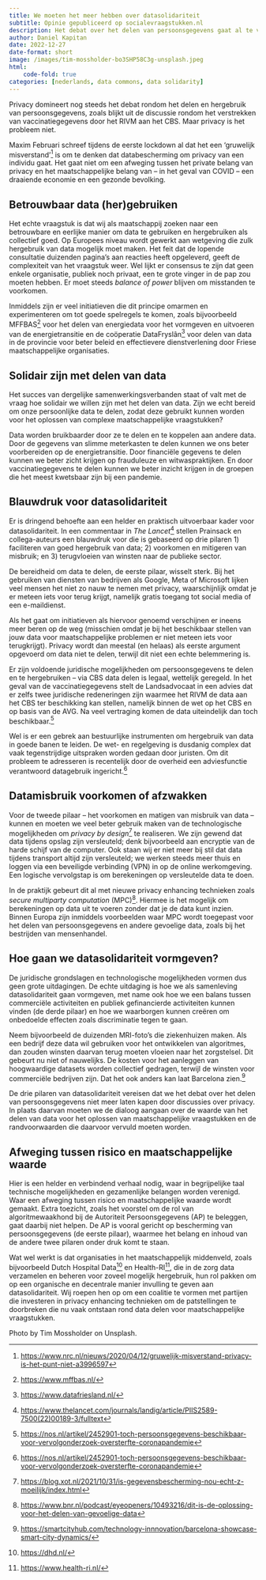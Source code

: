 ```yaml
---
title: We moeten het meer hebben over datasolidariteit
subtitle: Opinie gepubliceerd op socialevraagstukken.nl
description: Het debat over het delen van persoonsgegevens gaat al te vaak over privacy. We moeten het meer hebben over de maatschappelijke waarde van data delen, over datasolidariteit.
author: Daniel Kapitan
date: 2022-12-27
date-format: short
image: /images/tim-mossholder-bo3SHP58C3g-unsplash.jpeg
html:
    code-fold: true
categories: [nederlands, data commons, data solidarity]
---
```

Privacy domineert nog steeds het debat rondom het delen en hergebruik van persoonsgegevens, zoals blijkt uit de discussie rondom het verstrekken van vaccinatiegegevens door het RIVM aan het CBS. Maar privacy is het probleem niet.

Maxim Februari schreef tijdens de eerste lockdown al dat het een ‘gruwelijk misverstand’[^1] is om te denken dat databescherming om privacy van een individu gaat. Het gaat niet om een afweging tussen het private belang van privacy en het maatschappelijke belang van – in het geval van COVID – een draaiende economie en een gezonde bevolking.

## Betrouwbaar data (her)gebruiken

Het echte vraagstuk is dat wij als maatschappij zoeken naar een betrouwbare en eerlijke manier om data te gebruiken en hergebruiken als collectief goed. Op Europees niveau wordt gewerkt aan wetgeving die zulk hergebruik van data mogelijk moet maken. Het feit dat de lopende consultatie duizenden pagina’s aan reacties heeft opgeleverd, geeft de complexiteit van het vraagstuk weer. Wel lijkt er consensus te zijn dat geen enkele organisatie, publiek noch privaat, een te grote vinger in de pap zou moeten hebben. Er moet steeds _balance of power_ blijven om misstanden te voorkomen.

Inmiddels zijn er veel initiatieven die dit principe omarmen en experimenteren om tot goede spelregels te komen, zoals bijvoorbeeld MFFBAS[^2] voor het delen van energiedata voor het vormgeven en uitvoeren van de energietransitie en de coöperatie DataFryslân[^3] voor delen van data in de provincie voor beter beleid en effectievere dienstverlening door Friese maatschappelijke organisaties.

## Solidair zijn met delen van data

Het succes van dergelijke samenwerkingsverbanden staat of valt met de vraag hoe solidair we willen zijn met het delen van data. Zijn we echt bereid om onze persoonlijke data te delen, zodat deze gebruikt kunnen worden voor het oplossen van complexe maatschappelijke vraagstukken?

Data worden bruikbaarder door ze te delen en te koppelen aan andere data. Door de gegevens van slimme meterkasten te delen kunnen we ons beter voorbereiden op de energietransitie. Door financiële gegevens te delen kunnen we beter zicht krijgen op frauduleuze en witwaspraktijken. En door vaccinatiegegevens te delen kunnen we beter inzicht krijgen in de groepen die het meest kwetsbaar zijn bij een pandemie.

## Blauwdruk voor datasolidariteit

Er is dringend behoefte aan een helder en praktisch uitvoerbaar kader voor datasolidariteit. In een commentaar in _The Lancet_[^4] stellen Prainsack en collega-auteurs een blauwdruk voor die is gebaseerd op drie pilaren 1) faciliteren van goed hergebruik van data; 2) voorkomen en mitigeren van misbruik; en 3) terugvloeien van winsten naar de publieke sector.

De bereidheid om data te delen, de eerste pilaar, wisselt sterk. Bij het gebruiken van diensten van bedrijven als Google, Meta of Microsoft lijken veel mensen het niet zo nauw te nemen met privacy, waarschijnlijk omdat je er meteen iets voor terug krijgt, namelijk gratis toegang tot social media of een e-maildienst.

Als het gaat om initiatieven als hiervoor genoemd verschijnen er ineens meer beren op de weg (misschien omdat je bij het beschikbaar stellen van jouw data voor maatschappelijke problemen er niet meteen iets voor terugkrijgt). Privacy wordt dan meestal (en helaas) als eerste argument opgevoerd om data niet te delen, terwijl dit niet een echte belemmering is.

Er zijn voldoende juridische mogelijkheden om persoonsgegevens te delen en te hergebruiken – via CBS data delen is legaal, wettelijk geregeld. In het geval van de vaccinatiegegevens stelt de Landsadvocaat in een advies dat er zelfs twee juridische redeneringen zijn waarmee het RIVM de data aan het CBS ter beschikking kan stellen, namelijk binnen de wet op het CBS en op basis van de AVG. Na veel vertraging komen de data uiteindelijk dan toch beschikbaar.[^5]

Wel is er een gebrek aan bestuurlijke instrumenten om hergebruik van data in goede banen te leiden. De wet- en regelgeving is dusdanig complex dat vaak tegenstrijdige uitspraken worden gedaan door juristen. Om dit probleem te adresseren is recentelijk door de overheid een adviesfunctie verantwoord datagebruik ingericht.[^6]

## Datamisbruik voorkomen of afzwakken

Voor de tweede pilaar – het voorkomen en matigen van misbruik van data – kunnen en moeten we veel beter gebruik maken van de technologische mogelijkheden om _privacy by design_[^7] te realiseren. We zijn gewend dat data tijdens opslag zijn versleuteld; denk bijvoorbeeld aan encryptie van de harde schijf van de computer. Ook staan wij er niet meer bij stil dat data tijdens transport altijd zijn versleuteld; we werken steeds meer thuis en loggen via een beveiligde verbinding (VPN) in op de online werkomgeving. Een logische vervolgstap is om berekeningen op versleutelde data te doen.

In de praktijk gebeurt dit al met nieuwe privacy enhancing technieken zoals _secure multiparty computation_ (MPC)[^8]. Hiermee is het mogelijk om berekeningen op data uit te voeren zonder dat je de data kunt inzien. Binnen Europa zijn inmiddels voorbeelden waar MPC wordt toegepast voor het delen van persoonsgegevens en andere gevoelige data, zoals bij het bestrijden van mensenhandel.

## Hoe gaan we datasolidariteit vormgeven?

De juridische grondslagen en technologische mogelijkheden vormen dus geen grote uitdagingen. De echte uitdaging is hoe we als samenleving datasolidariteit gaan vormgeven, met name ook hoe we een balans tussen commerciële activiteiten en publiek gefinancierde activiteiten kunnen vinden (de derde pilaar) en hoe we waarborgen kunnen creëren om onbedoelde effecten zoals discriminatie tegen te gaan.

Neem bijvoorbeeld de duizenden MRI-foto’s die ziekenhuizen maken. Als een bedrijf deze data wil gebruiken voor het ontwikkelen van algoritmes, dan zouden winsten daarvan terug moeten vloeien naar het zorgstelsel. Dit gebeurt nu niet of nauwelijks. De kosten voor het aanleggen van hoogwaardige datasets worden collectief gedragen, terwijl de winsten voor commerciële bedrijven zijn. Dat het ook anders kan laat Barcelona zien.[^9]

De drie pilaren van datasolidariteit vereisen dat we het debat over het delen van persoonsgegevens niet meer laten kapen door discussies over privacy. In plaats daarvan moeten we de dialoog aangaan over de waarde van het delen van data voor het oplossen van maatschappelijke vraagstukken en de randvoorwaarden die daarvoor vervuld moeten worden.

## Afweging tussen risico en maatschappelijke waarde

Hier is een helder en verbindend verhaal nodig, waar in begrijpelijke taal technische mogelijkheden en gezamenlijke belangen worden verenigd. Waar een afweging tussen risico en maatschappelijke waarde wordt gemaakt. Extra toezicht, zoals het voorstel om de rol van algoritmewaakhond bij de Autoriteit Persoonsgegevens (AP) te beleggen, gaat daarbij niet helpen. De AP is vooral gericht op bescherming van persoonsgegevens (de eerste pilaar), waarmee het belang en inhoud van de andere twee pilaren onder druk komt te staan.

Wat wel werkt is dat organisaties in het maatschappelijk middenveld, zoals bijvoorbeeld Dutch Hospital Data[^10] en Health-RI[^11], die in de zorg data verzamelen en beheren voor zoveel mogelijk hergebruik, hun rol pakken om op een organische en decentrale manier invulling te geven aan datasolidariteit. Wij roepen hen op om een coalitie te vormen met partijen die investeren in privacy enhancing technieken om de patstellingen te doorbreken die nu vaak ontstaan rond data delen voor maatschappelijke vraagstukken.

Photo by Tim Mossholder on Unsplash.
  

[^1]: [https://www.nrc.nl/nieuws/2020/04/12/gruwelijk-misverstand-privacy-is-het-punt-niet-a3996597](https://www.nrc.nl/nieuws/2020/04/12/gruwelijk-misverstand-privacy-is-het-punt-niet-a3996597)
[^2]: [https://www.mffbas.nl/](https://www.mffbas.nl/)
[^3]: [https://www.datafriesland.nl/](https://www.datafriesland.nl/)
[^4]: [https://www.thelancet.com/journals/landig/article/PIIS2589-7500(22)00189-3/fulltext](https://www.thelancet.com/journals/landig/article/PIIS2589-7500(22)00189-3/fulltext)
[^5]: [https://nos.nl/artikel/2452901-toch-persoonsgegevens-beschikbaar-voor-vervolgonderzoek-oversterfte-coronapandemie](https://nos.nl/artikel/2452901-toch-persoonsgegevens-beschikbaar-voor-vervolgonderzoek-oversterfte-coronapandemie)
[^6]: [https://nos.nl/artikel/2452901-toch-persoonsgegevens-beschikbaar-voor-vervolgonderzoek-oversterfte-coronapandemie](https://nos.nl/artikel/2452901-toch-persoonsgegevens-beschikbaar-voor-vervolgonderzoek-oversterfte-coronapandemie)
[^7]: [https://blog.xot.nl/2021/10/31/is-gegevensbescherming-nou-echt-z-moeilijk/index.html](https://blog.xot.nl/2021/10/31/is-gegevensbescherming-nou-echt-z-moeilijk/index.html)
[^8]: [https://www.bnr.nl/podcast/eyeopeners/10493216/dit-is-de-oplossing-voor-het-delen-van-gevoelige-data](https://www.bnr.nl/podcast/eyeopeners/10493216/dit-is-de-oplossing-voor-het-delen-van-gevoelige-data)
[^9]: [https://smartcityhub.com/technology-innnovation/barcelona-showcase-smart-city-dynamics/](https://smartcityhub.com/technology-innnovation/barcelona-showcase-smart-city-dynamics/)
[^10]: [https://dhd.nl/](https://dhd.nl/)
[^11]: [https://www.health-ri.nl/](https://www.health-ri.nl/)